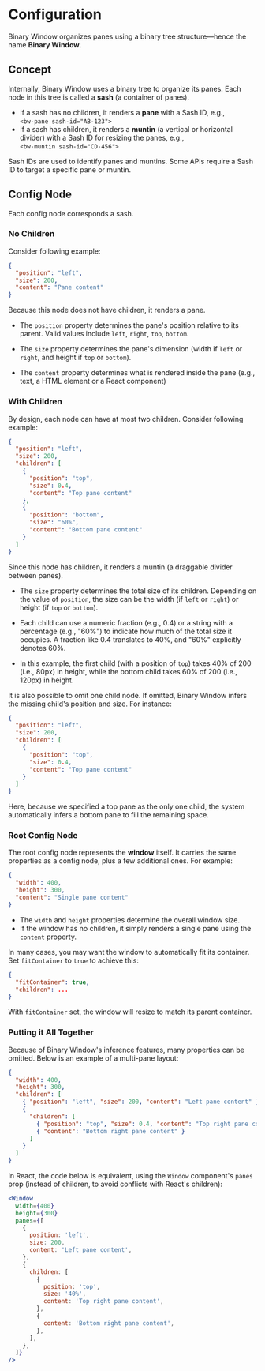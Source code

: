 # Configuration

Binary Window organizes panes using a binary tree structure—hence the name **Binary Window**.

## Concept

Internally, Binary Window uses a binary tree to organize its panes. Each node in this tree is called a **sash** (a container of panes).

- If a sash has no children, it renders a **pane** with a Sash ID, e.g., <br />`<bw-pane sash-id="AB-123">`
- If a sash has children, it renders a **muntin** (a vertical or horizontal divider) with a Sash ID for resizing the panes, e.g., <br />`<bw-muntin sash-id="CD-456">`

Sash IDs are used to identify panes and muntins. Some APIs require a Sash ID to target a specific pane or muntin.

## Config Node

Each config node corresponds a sash.

### No Children

Consider following example:

```json
{
  "position": "left",
  "size": 200,
  "content": "Pane content"
}
```

Because this node does not have children, it renders a pane.

- The `position` property determines the pane's position relative to its parent. Valid values include `left`, `right`, `top`, `bottom`.

- The `size` property determines the pane's dimension (width if `left` or `right`, and height if `top` or `bottom`).

- The `content` property determines what is rendered inside the pane (e.g., text, a HTML element or a React component)

### With Children

By design, each node can have at most two children. Consider following example:

```json
{
  "position": "left",
  "size": 200,
  "children": [
    {
      "position": "top",
      "size": 0.4,
      "content": "Top pane content"
    },
    {
      "position": "bottom",
      "size": "60%",
      "content": "Bottom pane content"
    }
  ]
}
```

Since this node has children, it renders a muntin (a draggable divider between panes).

- The `size` property determines the total size of its children. Depending on the value of `position`, the size can be the width (if `left` or `right`) or height (if `top` or `bottom`).

- Each child can use a numeric fraction (e.g., 0.4) or a string with a percentage (e.g., "60%") to indicate how much of the total size it occupies. A fraction like 0.4 translates to 40%, and "60%" explicitly denotes 60%.

- In this example, the first child (with a position of `top`) takes 40% of 200 (i.e., 80px) in height, while the bottom child takes 60% of 200 (i.e., 120px) in height.

It is also possible to omit one child node. If omitted, Binary Window infers the missing child's position and size. For instance:

```json
{
  "position": "left",
  "size": 200,
  "children": [
    {
      "position": "top",
      "size": 0.4,
      "content": "Top pane content"
    }
  ]
}
```

Here, because we specified a top pane as the only one child, the system automatically infers a bottom pane to fill the remaining space.

### Root Config Node

The root config node represents the **window** itself. It carries the same properties as a config node, plus a few additional ones. For example:

```json
{
  "width": 400,
  "height": 300,
  "content": "Single pane content"
}
```

- The `width` and `height` properties determine the overall window size.
- If the window has no children, it simply renders a single pane using the `content` property.

In many cases, you may want the window to automatically fit its container. Set `fitContainer` to `true` to achieve this:

```json
{
  "fitContainer": true,
  "children": ...
}
```

With `fitContainer` set, the window will resize to match its parent container.

### Putting it All Together

Because of Binary Window's inference features, many properties can be omitted. Below is an example of a multi-pane layout:

```json
{
  "width": 400,
  "height": 300,
  "children": [
    { "position": "left", "size": 200, "content": "Left pane content" },
    {
      "children": [
        { "position": "top", "size": 0.4, "content": "Top right pane content" },
        { "content": "Bottom right pane content" }
      ]
    }
  ]
}
```

In React, the code below is equivalent, using the `Window` component's `panes` prop (instead of children, to avoid conflicts with React's children):

```jsx
<Window
  width={400}
  height={300}
  panes={[
    {
      position: 'left',
      size: 200,
      content: 'Left pane content',
    },
    {
      children: [
        {
          position: 'top',
          size: '40%',
          content: 'Top right pane content',
        },
        {
          content: 'Bottom right pane content',
        },
      ],
    },
  ]}
/>
```
